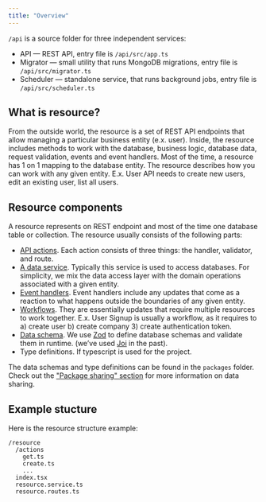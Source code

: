 ```yaml
---
title: "Overview"
---
```


`/api` is a source folder for three independent services:
- API — REST API, entry file is `/api/src/app.ts`
- Migrator — small utility that runs MongoDB migrations, entry file is `/api/src/migrator.ts`
- Scheduler — standalone service, that runs background jobs, entry file is `/api/src/scheduler.ts`


## What is resource?

From the outside world, the resource is a set of REST API endpoints that allow managing a particular business entity (e.x. user). Inside, the resource includes methods to work with the database, business logic, database data, request validation, events and event handlers. Most of the time, a resource has 1 on 1 mapping to the database entity. The resource describes how you can work with any given entity. E.x. User API needs to create new users, edit an existing user, list all users.

## Resource components

A resource represents on REST endpoint and most of the time one database table or collection. The resource usually consists of the following parts:
- [API actions](./api-action). Each action consists of three things: the handler, validator, and route.
- [A data service](./data-service). Typically this service is used to access databases. For simplicity, we mix the data access layer with the domain operations associated with a given entity.
- [Event handlers](./event-handler). Event handlers include any updates that come as a reaction to what happens outside the boundaries of any given entity.
- [Workflows](./workflow). They are essentially updates that require multiple resources to work together. E.x. User Signup is usually a workflow, as it requires to a) create user b) create company 3) create authentication token.
- [Data schema](/package-sharing/schemas). We use [Zod](https://zod.dev/) to define database schemas and validate them in runtime. (we’ve used [Joi](https://joi.dev/) in the past).
- Type definitions. If typescript is used for the project.

The data schemas and type definitions can be found in the `packages` folder. Check out the ["Package sharing" section](/package-sharing/overview) for more information on data sharing.

## Example stucture

Here is the resource structure example:

```shell
/resource
  /actions
    get.ts
    create.ts
    ...
  index.tsx
  resource.service.ts
  resource.routes.ts
```
